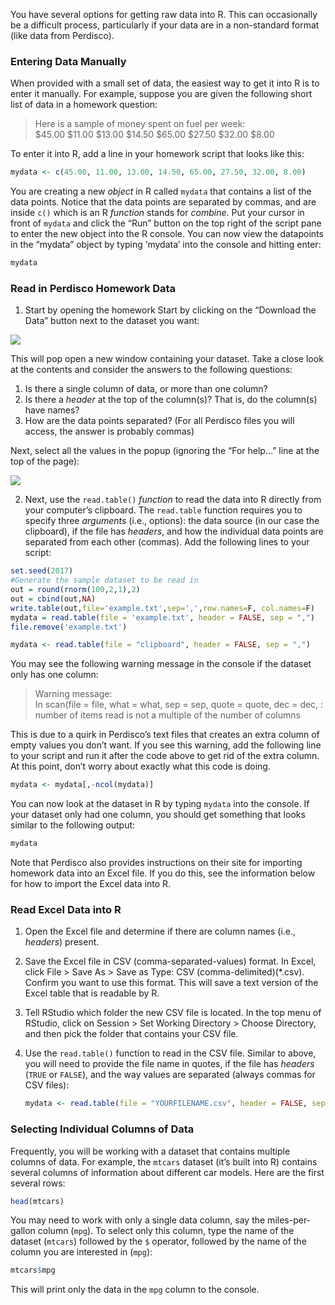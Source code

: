 You have several options for getting raw data into R. This can occasionally be a difficult process, particularly if your data are in a non-standard format (like data from Perdisco).

### Entering Data Manually

When provided with a small set of data, the easiest way to get it into R is to enter it manually. For example, suppose you are given the following short list of data in a homework question:

> Here is a sample of money spent on fuel per week:<br>
> $45.00 $11.00 $13.00 $14.50 $65.00 $27.50 $32.00 $8.00

To enter it into R, add a line in your homework script that looks like this:
    
```r
mydata <- c(45.00, 11.00, 13.00, 14.50, 65.00, 27.50, 32.00, 8.00)
```

You are creating a new *object* in R called `mydata` that contains a list of the data points. Notice that the data points are separated by commas, and are inside `c()` which is an R *function* stands for *combine*. Put your cursor in front of `mydata` and click the "Run" button on the top right of the script pane to enter the new object into the R console. You can now view the datapoints in the "mydata" object by typing 'mydata' into the console and hitting enter:
    
```r
mydata
```

### Read in Perdisco Homework Data

1. Start by opening the homework Start by clicking on the "Download the Data" button next to the dataset you want:
    
![](images/download.png)
    
This will pop open a new window containing your dataset. Take a close look at the contents and consider the answers to the following questions: 
    
1. Is there a single column of data, or more than one column?
2. Is there a *header* at the top of the column(s)? That is, do the column(s) have names?
3. How are the data points separated? (For all Perdisco files you will access, the answer is probably commas)

Next, select all the values in the popup (ignoring the "For help..." line at the top of the page):
    
![](images/select.png)
    
2. Next, use the `read.table()` *function* to read the data into R directly from your computer's clipboard. The `read.table` function requires you to specify three *arguments* (i.e., options): the data source (in our case the clipboard), if the file has *headers*, and how the individual data points are separated from each other (commas). Add the following lines to your script:
    
```r
set.seed(2017)
#Generate the sample dataset to be read in
out = round(rnorm(100,2,1),2)
out = cbind(out,NA)
write.table(out,file='example.txt',sep=',',row.names=F, col.names=F)
mydata = read.table(file = 'example.txt', header = FALSE, sep = ",")
file.remove('example.txt')
```
    
```r
mydata <- read.table(file = "clipboard", header = FALSE, sep = ",")
```
    
You may see the following warning message in the console if the dataset only has one column:
    
> Warning message: <br>
> In scan(file = file, what = what, sep = sep, quote = quote, dec = dec,  : <br>
> number of items read is not a multiple of the number of columns
    
This is due to a quirk in Perdisco's text files that creates an extra column of empty values you don't want. If you see this warning, add the following line to your script and run it after the code above to get rid of the extra column. At this point, don't worry about exactly what this code is doing.
    
```r
mydata <- mydata[,-ncol(mydata)]
```
    
You can now look at the dataset in R by typing `mydata` into the console. If your dataset only had one column, you should get something that looks similar to the following output:
    
```r
mydata
```

Note that Perdisco also provides instructions on their site for importing homework data into an Excel file. If you do this, see the information below for how to import the Excel data into R.

### Read Excel Data into R

1. Open the Excel file and determine if there are column names (i.e., *headers*) present.
2. Save the Excel file in CSV (comma-separated-values) format. In Excel, click File > Save As > Save as Type: CSV (comma-delimited)(*.csv). Confirm you want to use this format. This will save a text version of the Excel table that is readable by R.
2. Tell RStudio which folder the new CSV file is located. In the top menu of RStudio, click on Session > Set Working Directory > Choose Directory, and then pick the folder that contains your CSV file.
3. Use the `read.table()` function to read in the CSV file. Similar to above, you will need to provide the file name in quotes, if the file has *headers* (`TRUE` or `FALSE`), and the way values are separated (always commas for CSV files):

    ```r
    mydata <- read.table(file = "YOURFILENAME.csv", header = FALSE, sep = ",")
    ```

### Selecting Individual Columns of Data

Frequently, you will be working with a dataset that contains multiple columns of data. For example, the `mtcars` dataset (it's  built into R) contains several columns of information about different car models. Here are the first several rows:

```r
head(mtcars)
```

You may need to work with only a single data column, say the miles-per-gallon column (`mpg`). To select only this column, type the name of the dataset (`mtcars`) followed by the `$` operator, followed by the name of the column you are interested in (`mpg`):

```r
mtcars$mpg
```

This will print only the data in the `mpg` column to the console.
